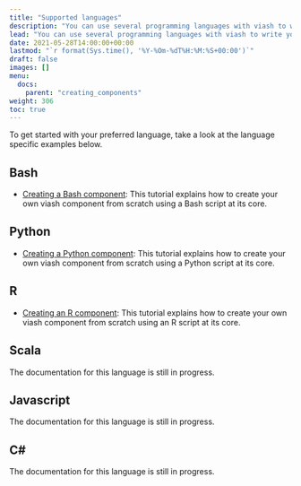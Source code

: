 ```yaml
---
title: "Supported languages"
description: "You can use several programming languages with viash to write your own components."
lead: "You can use several programming languages with viash to write your own components."
date: 2021-05-28T14:00:00+00:00
lastmod: "`r format(Sys.time(), '%Y-%Om-%dT%H:%M:%S+00:00')`"
draft: false
images: []
menu:
  docs:
    parent: "creating_components"
weight: 306
toc: true
---
```


To get started with your preferred language, take a look at the language specific examples below.

## Bash

- [Creating a Bash component](/docs/creating_components/bash): This tutorial explains how to create your own viash component from scratch using a Bash script at its core.

## Python

- [Creating a Python component](/docs/creating_components/python): This tutorial explains how to create your own viash component from scratch using a Python script at its core.

## R

- [Creating an R component](/docs/creating_components/r): This tutorial explains how to create your own viash component from scratch using an R script at its core.

## Scala

The documentation for this language is still in progress.

## Javascript

The documentation for this language is still in progress.

## C\#

The documentation for this language is still in progress.
